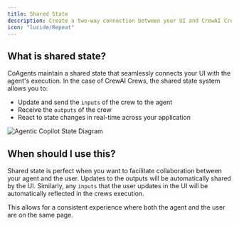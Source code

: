 ```yaml
---
title: Shared State
description: Create a two-way connection between your UI and CrewAI Crew agent state.
icon: "lucide/Repeat"
---
```



## What is shared state?

CoAgents maintain a shared state that seamlessly connects your UI with the agent's execution. In the case of CrewAI Crews, the shared state system allows you to:

- Update and send the `inputs` of the crew to the agent
- Receive the `outputs` of the crew
- React to state changes in real-time across your application

<Frame>
  <img
    src="/images/coagents/coagents-state-diagram.png"
    alt="Agentic Copilot State Diagram"
  />
</Frame>

## When should I use this?

Shared state is perfect when you want to facilitate collaboration between your agent and the user. Updates to the outputs will be automatically shared by the UI. Similarly, any `inputs` that the user updates in the UI will be automatically reflected in the crews execution.

This allows for a consistent experience where both the agent and the user are on the same page.
